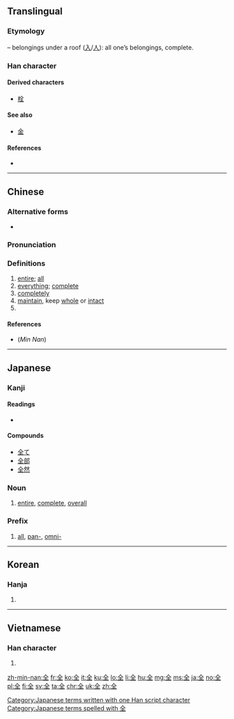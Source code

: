 {{also|金|𠓴|㒰}}

==Translingual==
{{stroke order|strokes=6}}
{{stroke order|type=animate}}

===Etymology===
{{liushu|p}} – belongings under a roof ([[入]]/[[人]]): all one’s belongings, complete.

{{Han etyl}}

===Han character===
{{Han char|rn=11|rad=入|as=04|sn=6|four=80104|canj=OMG|ids=⿱𠆢王}}

====Derived characters====
* [[栓]]

====See also====
* [[金]] <!-- graphically similar -->

====References====
* {{Han ref|kx=0126.050|dkj=01424|dj=0271.030|hdz=10115.080|uh=5168|ud=20840|bh=A5FE|bd=42494}}

----

==Chinese==
{{zh-forms}}

===Alternative forms===
* {{zh-l|㒰}}

===Pronunciation===
{{zh-pron
|m=quán
|c=cyun4
|h=
|mn=chn̂g/choân
|mn_note=chn̂g - vernacular, choân - literary
|w=
|mc=y
|oc=y
|ma=zh-quán.ogg
|cat=
}}

===Definitions===
{{zh-hanzi}}

# [[entire]]; [[all]]
# [[everything]]; [[complete]]
# [[completely]]
# [[maintain]], keep [[whole]] or [[intact]]
# {{surname|lang=zh}}

====References====
* (''Min Nan'') {{thcwd|2066}}

----

==Japanese==

===Kanji===
{{ja-kanji|grade=3|rs=入04}}

====Readings====
* {{ja-readings|on=[[ぜん]] (zen), [[せん]] (sen)|kun=[[まったく]] (mattaku), [[まったい]] (mattai), [[まっとうする]] (mattousuru)}}

====Compounds====
* [[全て]]
* [[全部]]
* [[全然]]

===Noun===
{{ja-noun|k|hira=ぜん|rom=zen|hidx=せん'}} 

# [[entire]], [[complete]], [[overall]]

===Prefix===
{{ja-pos|k|prefix|hira=ぜん|rom=zen-|hidx=せん'}}

# [[all]], [[pan-]], [[omni-]]

[[Category:Japanese terms written with one Han script character]]
[[Category:Japanese terms spelled with 全]]

----

==Korean==

===Hanja===
{{ko-hanja|hangeul=전|rv=jeon|mr=chŏn}}

# {{defn|lang=ko|sort=入04}}

----

==Vietnamese==

===Han character===
{{vi-hantu|[[toàn]], [[tuyền]]|rs=入04}}

# {{defn|lang=vi|sort=入04}}

[[zh-min-nan:全]]
[[fr:全]]
[[ko:全]]
[[it:全]]
[[ku:全]]
[[lo:全]]
[[li:全]]
[[hu:全]]
[[mg:全]]
[[ms:全]]
[[ja:全]]
[[no:全]]
[[pl:全]]
[[fi:全]]
[[sv:全]]
[[ta:全]]
[[chr:全]]
[[uk:全]]
[[zh:全]]